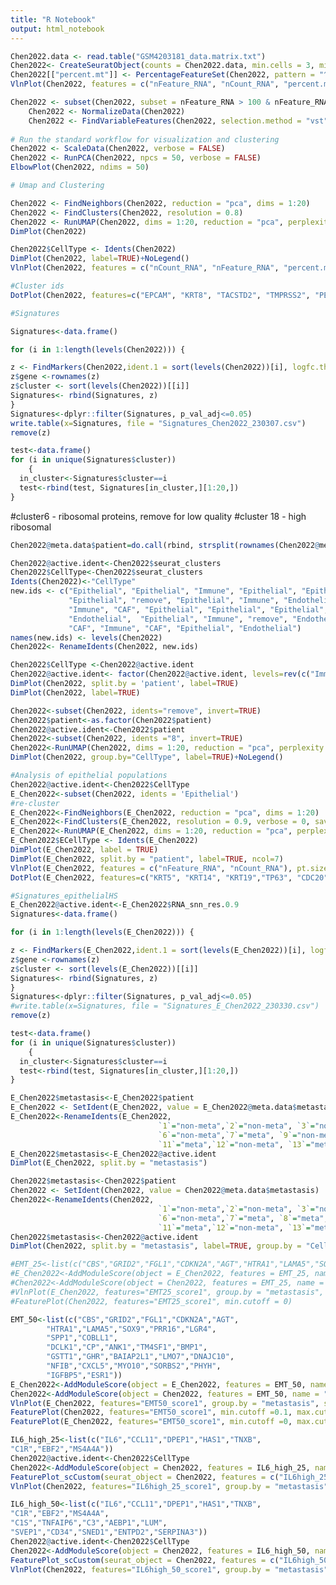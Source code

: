 ```yaml
---
title: "R Notebook"
output: html_notebook
---
```

```r
Chen2022.data <- read.table("GSM4203181_data.matrix.txt")
Chen2022<- CreateSeuratObject(counts = Chen2022.data, min.cells = 3, min.features = 200)
Chen2022[["percent.mt"]] <- PercentageFeatureSet(Chen2022, pattern = "^MT")
VlnPlot(Chen2022, features = c("nFeature_RNA", "nCount_RNA", "percent.mt"), pt.size=0.01, ncol = 3)
```
```r
Chen2022 <- subset(Chen2022, subset = nFeature_RNA > 100 & nFeature_RNA < 7000)
    Chen2022 <- NormalizeData(Chen2022)
    Chen2022 <- FindVariableFeatures(Chen2022, selection.method = "vst", nfeatures = 2000)
    
# Run the standard workflow for visualization and clustering
Chen2022 <- ScaleData(Chen2022, verbose = FALSE)
Chen2022 <- RunPCA(Chen2022, npcs = 50, verbose = FALSE)
ElbowPlot(Chen2022, ndims = 50)

# Umap and Clustering

Chen2022 <- FindNeighbors(Chen2022, reduction = "pca", dims = 1:20)
Chen2022 <- FindClusters(Chen2022, resolution = 0.8)
Chen2022 <- RunUMAP(Chen2022, dims = 1:20, reduction = "pca", perplexity = 30)
DimPlot(Chen2022)
```
```r
Chen2022$CellType <- Idents(Chen2022)
DimPlot(Chen2022, label=TRUE)+NoLegend()
VlnPlot(Chen2022, features = c("nCount_RNA", "nFeature_RNA", "percent.mt"), pt.size=0.01, group.by = "seurat_clusters")
```
```r
#Cluster ids
DotPlot(Chen2022, features=c("EPCAM", "KRT8", "TACSTD2", "TMPRSS2", "PECAM1", "COL1A1", "ACTA2","PTPRC", "CD3E","CD4", "S100A8", "CD79A", "MS4A2"), col.min = 0.1, dot.min=0.05, assay = 'RNA')+RotatedAxis()
```
```r
#Signatures

Signatures<-data.frame()

for (i in 1:length(levels(Chen2022))) {

z <- FindMarkers(Chen2022,ident.1 = sort(levels(Chen2022))[i], logfc.threshold = 0.25, min.pct = 0.5, verbose = T, only.pos = T)
z$gene <-rownames(z)
z$cluster <- sort(levels(Chen2022))[[i]]
Signatures<- rbind(Signatures, z)
}
Signatures<-dplyr::filter(Signatures, p_val_adj<=0.05)
write.table(x=Signatures, file = "Signatures_Chen2022_230307.csv") 
remove(z)
```

```r
test<-data.frame()
for (i in unique(Signatures$cluster))
    {
  in_cluster<-Signatures$cluster==i
  test<-rbind(test, Signatures[in_cluster,][1:20,])
}
```

#cluster6 - ribosomal proteins, remove for low quality
#cluster 18 - high ribosomal
```r
Chen2022@meta.data$patient=do.call(rbind, strsplit(rownames(Chen2022@meta.data),split = "[.]"))[,2]
```

```r
Chen2022@active.ident<-Chen2022$seurat_clusters
Chen2022$CellType<-Chen2022$seurat_clusters
Idents(Chen2022)<-"CellType"
new.ids <- c("Epithelial", "Epithelial", "Immune", "Epithelial", "Epithelial",
             "Epithelial", "remove", "Epithelial", "Immune", "Endothelial", 
             "Immune", "CAF", "Epithelial", "Epithelial", "Epithelial", 
             "Endothelial",  "Epithelial", "Immune", "remove", "Endothelial",
             "CAF", "Immune", "CAF", "Epithelial", "Endothelial")
names(new.ids) <- levels(Chen2022)
Chen2022<- RenameIdents(Chen2022, new.ids)

Chen2022$CellType <-Chen2022@active.ident
Chen2022@active.ident<- factor(Chen2022@active.ident, levels=rev(c("Immune", "CAF", "Endothelial", "Epithelial", "remove")))
DimPlot(Chen2022, split.by = 'patient', label=TRUE)
DimPlot(Chen2022, label=TRUE)
```
```r
Chen2022<-subset(Chen2022, idents="remove", invert=TRUE)
Chen2022$patient<-as.factor(Chen2022$patient)
Chen2022@active.ident<-Chen2022$patient
Chen2022<-subset(Chen2022, idents ="8", invert=TRUE)
Chen2022<-RunUMAP(Chen2022, dims = 1:20, reduction = "pca", perplexity = 30)
DimPlot(Chen2022, group.by="CellType", label=TRUE)+NoLegend()
```
```r
#Analysis of epithelial populations
Chen2022@active.ident<-Chen2022$CellType
E_Chen2022<-subset(Chen2022, idents = 'Epithelial')
#re-cluster
E_Chen2022<-FindNeighbors(E_Chen2022, reduction = "pca", dims = 1:20)
E_Chen2022<-FindClusters(E_Chen2022, resolution = 0.9, verbose = 0, save.SNN=TRUE)
E_Chen2022<-RunUMAP(E_Chen2022, dims = 1:20, reduction = "pca", perplexity = 30)
E_Chen2022$ECellType <- Idents(E_Chen2022)
DimPlot(E_Chen2022, label = TRUE)
DimPlot(E_Chen2022, split.by = "patient", label=TRUE, ncol=7)
VlnPlot(E_Chen2022, features = c("nFeature_RNA", "nCount_RNA"), pt.size=0.01, ncol = 2)
DotPlot(E_Chen2022, features=c("KRT5", "KRT14", "KRT19","TP63", "CDC20", "CCNB1", "CENPF","PTTG1", "AR", "KLK3", "ACPP", "FOXA1", "KRT8", "KRT18", "FOXP1"), col.min = 0)+RotatedAxis()
```
```r
#Signatures_epithelialHS
E_Chen2022@active.ident<-E_Chen2022$RNA_snn_res.0.9
Signatures<-data.frame()

for (i in 1:length(levels(E_Chen2022))) {

z <- FindMarkers(E_Chen2022,ident.1 = sort(levels(E_Chen2022))[i], logfc.threshold = 0.25, min.pct = 0.1, verbose = T, only.pos = T)
z$gene <-rownames(z)
z$cluster <- sort(levels(E_Chen2022))[[i]]
Signatures<- rbind(Signatures, z)
}
Signatures<-dplyr::filter(Signatures, p_val_adj<=0.05)
#write.table(x=Signatures, file = "Signatures_E_Chen2022_230330.csv") 
remove(z)

test<-data.frame()
for (i in unique(Signatures$cluster))
    {
  in_cluster<-Signatures$cluster==i
  test<-rbind(test, Signatures[in_cluster,][1:20,])
}
```
```r
E_Chen2022$metastasis<-E_Chen2022$patient
E_Chen2022 <- SetIdent(E_Chen2022, value = E_Chen2022@meta.data$metastasis)
E_Chen2022<-RenameIdents(E_Chen2022, 
                                 `1`="non-meta",`2`="non-meta", `3`="non-meta", `4`="non-meta", `5`="non-meta",
                                 `6`="non-meta",`7`="meta", `9`="non-meta", `10`="non-meta",
                                 `11`="meta",`12`="non-meta", `13`="meta")
E_Chen2022$metastasis<-E_Chen2022@active.ident
DimPlot(E_Chen2022, split.by = "metastasis")
```

```r
Chen2022$metastasis<-Chen2022$patient
Chen2022 <- SetIdent(Chen2022, value = Chen2022@meta.data$metastasis)
Chen2022<-RenameIdents(Chen2022, 
                                 `1`="non-meta",`2`="non-meta", `3`="non-meta", `4`="non-meta", `5`="non-meta",
                                 `6`="non-meta",`7`="meta", `8`="meta", `9`="non-meta", `10`="non-meta",
                                 `11`="meta",`12`="non-meta", `13`="meta")
Chen2022$metastasis<-Chen2022@active.ident
DimPlot(Chen2022, split.by = "metastasis", label=TRUE, group.by = "CellType")
```

```r
#EMT_25<-list(c("CBS","GRID2","FGL1","CDKN2A","AGT","HTRA1","LAMA5","SOX9","PRR16","LGR4","SPP1","COBLL1"))
#E_Chen2022<-AddModuleScore(object = E_Chen2022, features = EMT_25, name = "EMT25_score")
#Chen2022<-AddModuleScore(object = Chen2022, features = EMT_25, name = "EMT25_score")
#VlnPlot(E_Chen2022, features="EMT25_score1", group.by = "metastasis", sort = "decreasing")+geom_boxplot(width=0.5)+ stat_compare_means(method="wilcox.test",label = "p.format")
#FeaturePlot(Chen2022, features="EMT25_score1", min.cutoff = 0)

EMT_50<-list(c("CBS","GRID2","FGL1","CDKN2A","AGT",
        "HTRA1","LAMA5","SOX9","PRR16","LGR4",
        "SPP1","COBLL1",
        "DCLK1","CP","ANK1","TM4SF1","BMP1",
        "GSTT1","GHR","BAIAP2L1","LMO7","DNAJC10",
        "NFIB","CXCL5","MYO10","SORBS2","PHYH",
        "IGFBP5","ESR1"))
E_Chen2022<-AddModuleScore(object = E_Chen2022, features = EMT_50, name = "EMT50_score")
Chen2022<-AddModuleScore(object = Chen2022, features = EMT_50, name = "EMT50_score")
VlnPlot(E_Chen2022, features="EMT50_score1", group.by = "metastasis", sort = "decreasing", cols = c("#009193ff", "#ff2f92ff"), pt.size = 0)+geom_boxplot(width=0.3,fill="white", outlier.size = 0)+ylim(-0.25, 0.5)+ stat_compare_means(method="wilcox.test",label = "p.format")
FeaturePlot(Chen2022, features="EMT50_score1", min.cutoff =0.1, max.cutoff = 0.5, cols = c("darkgrey","#ff2f92ff"), label=TRUE, order=TRUE)
FeaturePlot(E_Chen2022, features="EMT50_score1", min.cutoff =0, max.cutoff = 0.5, cols = c("darkgrey","#ff2f92ff"), label=TRUE, order=TRUE)
```
```r
IL6_high_25<-list(c("IL6","CCL11","DPEP1","HAS1","TNXB",
"C1R","EBF2","MS4A4A"))
Chen2022@active.ident<-Chen2022$CellType
Chen2022<-AddModuleScore(object = Chen2022, features = IL6_high_25, name = "IL6high_25_score")
FeaturePlot_scCustom(seurat_object = Chen2022, features = c("IL6high_25_score1"), order=T, min.cutoff = 0, max.cutoff=1, label=TRUE, colors_use = viridis_plasma_dark_high, na_color = "lightgray", na_cutoff = 0.1)
VlnPlot(Chen2022, features="IL6high_25_score1", group.by = "metastasis", sort = "decreasing", idents = c("CAF", "Endothelial"))+geom_boxplot(width=0.5)+ stat_compare_means(method="wilcox.test",label = "p.format")

IL6_high_50<-list(c("IL6","CCL11","DPEP1","HAS1","TNXB",
"C1R","EBF2","MS4A4A",
"C1S","TNFAIP6","C3","AEBP1","LUM",
"SVEP1","CD34","SNED1","ENTPD2","SERPINA3"))
Chen2022@active.ident<-Chen2022$CellType
Chen2022<-AddModuleScore(object = Chen2022, features = IL6_high_50, name = "IL6high_50_score")
FeaturePlot_scCustom(seurat_object = Chen2022, features = c("IL6high_50_score1"), order=T, min.cutoff = 0, max.cutoff=1, label=TRUE, colors_use = viridis_plasma_dark_high, na_color = "lightgray", na_cutoff = 0.1)
VlnPlot(Chen2022, features="IL6high_50_score1", group.by = "metastasis", sort = "decreasing", idents = c("CAF", "Endothelial"), cols = c("#009193ff", "#ff2f92ff"), pt.size=0)+geom_boxplot(width=0.3,fill="white", outlier.size = 0)+ylim(0,1)+ stat_compare_means(method="wilcox.test",label = "p.format")
```


